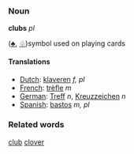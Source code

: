 ===Noun===
'''clubs''' ''pl''

([[♣]], [[♧]])symbol used on playing cards

====Translations====
*[[Dutch]]: [[klaveren]] ''f, pl''
*[[French]]: [[trèfle]] ''m''
*[[German]]: [[Treff]] ''n'', [[Kreuzzeichen]] ''n''
*[[Spanish]]: [[bastos]] ''m, pl''

===Related words===
[[club]]
[[clover]] <!-- is it related? -->